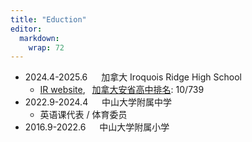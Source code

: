 ```yaml
---
title: "Eduction"
editor: 
  markdown: 
    wrap: 72
---
```


- 2024.4-2025.6 &emsp;  加拿大 Iroquois Ridge High School
  - [IR website](https://irs.hdsb.ca/),&ensp; [加拿大安省高中排名](https://en.wikipedia.org/wiki/Iroquois_Ridge_High_School): 10/739
- 2022.9-2024.4 &emsp;  中山大学附属中学
  - 英语课代表 / 体育委员
- 2016.9-2022.6 &emsp; 中山大学附属小学